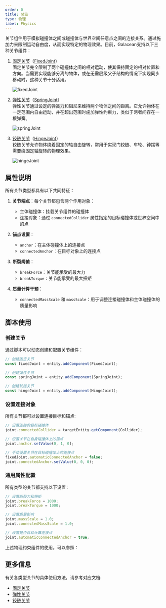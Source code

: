 ```yaml
---
order: 0
title: 总览
type: 物理
label: Physics
---
```


关节组件用于模拟碰撞体之间或碰撞体与世界空间任意点之间的连接关系。通过施加力来限制运动自由度，从而实现特定的物理效果。目前，Galacean支持以下三种关节组件：

1. [固定关节](/docs/physics/joint/fixedJoint)（[FixedJoint](/apis/core/#FixedJoint)）  
   固定关节完全限制了两个碰撞体之间的相对运动，使其保持固定的相对位置和方向。当需要实现能够分离的物体，或在无需层级父子结构的情况下实现同步移动时，这种关节十分适用。

   ![fixedJoint](https://mdn.alipayobjects.com/huamei_3zduhr/afts/img/A*h050RoMxg8sAAAAAAAAAAAAAesJ_AQ/original)

2. [弹性关节](/docs/physics/joint/springJoint)（[SpringJoint](/apis/core/#SpringJoint)）  
   弹性关节通过设定的弹簧力和阻尼来维持两个物体之间的距离。它允许物体在一定范围内自由运动，并在超出范围时施加弹性约束力，类似于两者间存在一根弹簧。

   ![springJoint](https://mdn.alipayobjects.com/huamei_3zduhr/afts/img/A*eWoxQ57nWeEAAAAAAAAAAAAAesJ_AQ/original)

3. [铰链关节](/docs/physics/joint/hingeJoint)（[HingeJoint](/apis/core/#HingeJoint)）  
   铰链关节允许物体绕着固定的轴自由旋转，常用于实现门铰链、车轮、钟摆等需要绕固定轴旋转的物理效果。

   ![hingeJoint](https://mdn.alipayobjects.com/huamei_3zduhr/afts/img/A*yZPrRohs-VcAAAAAAAAAAAAAesJ_AQ/original)

## 属性说明

所有关节类型都具有以下共同特征：

1. **关节端点**：每个关节都包含两个作用对象：

   - 主体碰撞体：挂载关节组件的碰撞体
   - 连接对象：通过 `connectedCollider` 属性指定的目标碰撞体或世界空间中的点

2. **锚点设置**：

   - `anchor`：在主体碰撞体上的连接点
   - `connectedAnchor`：在目标对象上的连接点

3. **断裂阈值**：

   - `breakForce`：关节能承受的最大力
   - `breakTorque`：关节能承受的最大扭矩

4. **质量计算干预**：
   - `connectedMassScale` 和 `massScale`：用于调整连接碰撞体和主体碰撞体的质量影响

## 脚本使用

### 创建关节

通过脚本可以动态创建和配置关节组件：

```typescript
// 创建固定关节
const fixedJoint = entity.addComponent(FixedJoint);

// 创建弹性关节
const springJoint = entity.addComponent(SpringJoint);

// 创建铰链关节
const hingeJoint = entity.addComponent(HingeJoint);
```

### 设置连接对象

所有关节都可以设置连接目标和锚点:

```typescript
// 设置连接的目标碰撞体
joint.connectedCollider = targetEntity.getComponent(Collider);

// 设置关节在自身碰撞体上的锚点
joint.anchor.setValue(0, 1, 0);

// 手动设置关节在目标碰撞体上的连接点
fixedJoint.automaticConnectedAnchor = false;
joint.connectedAnchor.setValue(0, 0, 0);
```

### 通用属性配置

所有类型的关节都支持以下设置：

```typescript
// 设置断裂力和扭矩
joint.breakForce = 1000;
joint.breakTorque = 1000;

// 设置质量影响
joint.massScale = 1.0;
joint.connectedMassScale = 1.0;

// 设置是否自动计算连接点
joint.automaticConnectedAnchor = true;
```

上述物理约束组件的使用，可以参照：

<Playground href="/embed/physx-joint-basic" />

## 更多信息

有关各类型关节的具体使用方法，请参考对应文档:

- [固定关节](/docs/physics/joint/fixedJoint)
- [弹性关节](/docs/physics/joint/springJoint)
- [铰链关节](/docs/physics/joint/hingeJoint)
